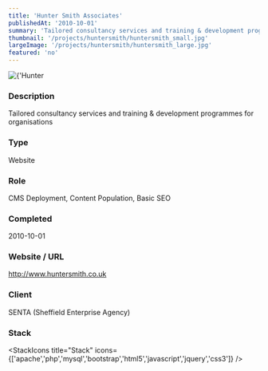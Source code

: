 ```yaml
---
title: 'Hunter Smith Associates'
publishedAt: '2010-10-01'
summary: 'Tailored consultancy services and training & development programmes for organisations'
thumbnail: '/projects/huntersmith/huntersmith_small.jpg'
largeImage: '/projects/huntersmith/huntersmith_large.jpg'
featured: 'no'
---
```


<div className="relative w-full h-[400px] sm:h-[600px] md:h-[760px] lg:h-[920px]">
  <Image
    alt={'Hunter Smith Associates'}
    src={'/projects/huntersmith/huntersmith.jpg'}
    sizes="(max-width: 640px) 100%, 100%"
    fill={true}
    priority
    style={{
      objectFit: 'contain'
    }}
  />
</div>

### Description

Tailored consultancy services and training & development programmes for organisations


### Type

Website

### Role

CMS Deployment, Content Population, Basic SEO

### Completed
2010-10-01

### Website / URL
http://www.huntersmith.co.uk

### Client
SENTA (Sheffield Enterprise Agency)

### Stack

<StackIcons
  title="Stack"
  icons={['apache','php','mysql','bootstrap','html5','javascript','jquery','css3']}
  />
